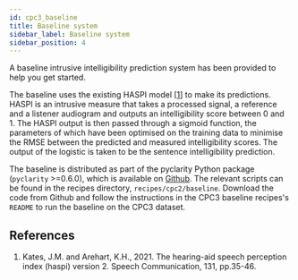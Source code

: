 ```yaml
---
id: cpc3_baseline
title: Baseline system
sidebar_label: Baseline system
sidebar_position: 4
---
```



A baseline intrusive intelligibility prediction system has been provided to help you get started.

The baseline uses the existing HASPI model \[[1](#refs)] to make its predictions. HASPI is an intrusive measure that takes a processed signal, a reference and a listener audiogram and outputs an intelligibility score between 0 and 1. The HASPI output is then passed through a sigmoid function, the parameters of which have been optimised on the training data to minimise the RMSE between the predicted and measured intelligibility scores. The output of the logistic is taken to be the sentence intelligibility prediction.

The baseline is distributed as part of the pyclarity Python package (`pyclarity` >=0.6.0), which is available on [Github](https://github.com/claritychallenge/clarity). The relevant scripts can be found in the recipes directory, `recipes/cpc2/baseline`. Download the code from Github and follow the instructions in the CPC3 baseline recipes's `README` to run the baseline on the CPC3 dataset.

## References

<a name="refs"></a>

1. Kates, J.M. and Arehart, K.H., 2021. The hearing-aid speech perception index (haspi) version 2. Speech Communication, 131, pp.35-46.
